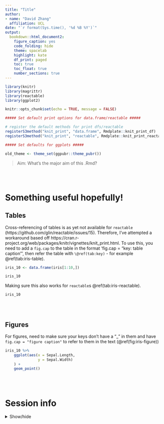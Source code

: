 ```yaml
---
title: "Title"
author: 
- name: "David Zhang"
  affiliation: UCL
date: "`r format(Sys.time(), '%d %B %Y')`"
output: 
  bookdown::html_document2:
    figure_caption: yes
    code_folding: hide
    theme: spacelab
    highlight: kate
    df_print: paged
    toc: true
    toc_float: true
    number_sections: true
---
```


```r

library(knitr)
library(magrittr)
library(reactable)
library(ggplot2)

knitr::opts_chunk$set(echo = TRUE, message = FALSE)

##### Set default print options for data.frame/reactable #####

# register the default methods for print dfs/reactable
registerS3method("knit_print", "data.frame", Rmdplate::knit_print_df)
registerS3method("knit_print", "reactable", Rmdplate::knit_print_reactable)

##### Set defaults for ggplots #####

old_theme <- theme_set(ggpubr::theme_pubr())

```

> Aim: What's the major aim of this .Rmd?

<br><br>

# Something useful hopefully! {.tabset}

## Tables 

Cross-referencing of tables is as yet not available for `reactable` (https://github.com/glin/reactable/issues/15). Therefore, I've attempted a workaround based off https://cran.r-project.org/web/packages/knitr/vignettes/knit_print.html. To use this, you need to add a `fig.cap` to the table in the format 'fig.cap = "key: table caption"', then refer the table with `\@ref(tab:key)` - for example \@ref(tab:iris-table).

```r
iris_10 <- data.frame(iris[1:10,]) 

iris_10
```

Making sure this also works for `reactable`s \@ref(tab:iris-reactable). 

```r

iris_10

```


<br><br>

## Figures

For figures, need to make sure your keys don't have a "_" in them and have `fig.cap = "figure caption"` to refer to them in the text (\@ref(fig:iris-figure))

```r
iris_10 %>% 
    ggplot(aes(x = Sepal.Length,
               y = Sepal.Width)
    ) +
    geom_point()
```

<br><br>

# Session info

<details>
  <summary>Show/hide</summary>
```r

library("sessioninfo")

options(width = 120)

session_info()
```
</details> 